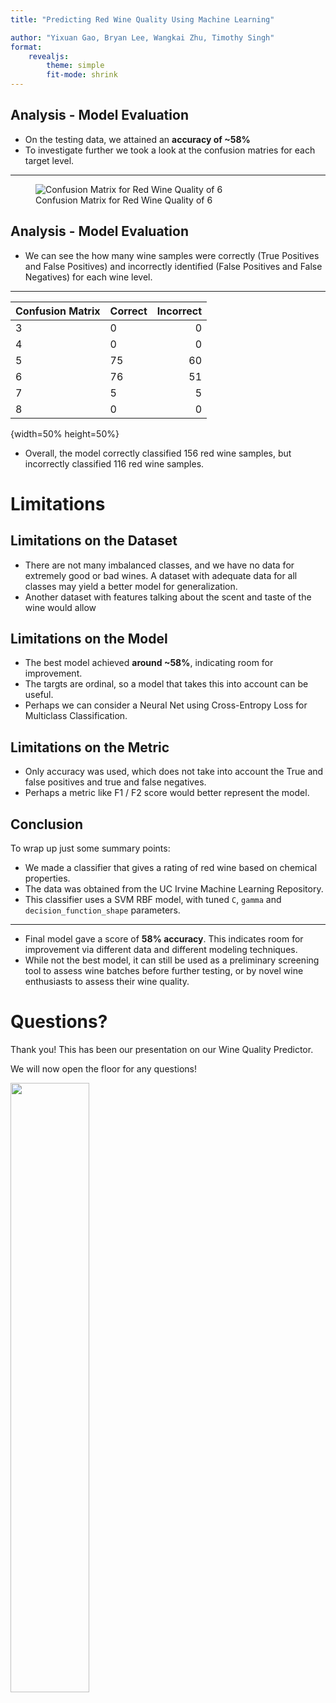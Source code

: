 ```yaml
---
title: "Predicting Red Wine Quality Using Machine Learning"

author: "Yixuan Gao, Bryan Lee, Wangkai Zhu, Timothy Singh"
format: 
    revealjs:
        theme: simple
        fit-mode: shrink 
---
```


## Analysis - Model Evaluation


- On the testing data, we attained an **accuracy of ~58%**
- To investigate further we took a look at the confusion matries for each target level.

---

![Confusion Matrix for Red Wine Quality of 6](img/confusion_matrix_class_6.png)

## Analysis - Model Evaluation

- We can see the how many wine samples were correctly (True Positives and False Positives) and incorrectly identified (False Positives and False Negatives) for each wine level.

---

| Confusion Matrix | Correct | Incorrect |
|------------------|:--------|----------:|
| 3                | 0       |         0 |
| 4                | 0       |         0 |
| 5                | 75      |        60 |
| 6                | 76      |        51 |
| 7                | 5       |         5 |
| 8                | 0       |         0 |
{width=50% height=50%}


- Overall, the model correctly classified $156$ red wine samples, but incorrectly classified $116$ red wine samples.

# Limitations

## Limitations on the Dataset
- There are not many imbalanced classes, and we have no data for extremely good or bad wines. A dataset with adequate data for all classes may yield a better model for generalization.
- Another dataset with features talking about the scent and taste of the wine would allow 

## Limitations on the Model
- The best model achieved **around ~58%**, indicating room for improvement.
- The targts are ordinal, so a model that takes this into account can be useful.
- Perhaps we can consider a Neural Net using Cross-Entropy Loss for Multiclass Classification.

## Limitations on the Metric
- Only accuracy was used, which does not take into account the True and false positives and true and false negatives.
- Perhaps a metric like F1 / F2 score would better represent the model.


## Conclusion

To wrap up just some summary points:

- We made a classifier that gives a rating of red wine based on chemical properties.
- The data was obtained from the UC Irvine Machine Learning Repository.
- This classifier uses a SVM RBF model, with tuned `C`, `gamma` and `decision_function_shape` parameters.

---
- Final model gave a score of **58% accuracy**. This indicates room for improvement via different data and different modeling techniques.
- While not the best model, it can still be used as a preliminary screening tool to assess wine batches before further testing, or by novel wine enthusiasts to assess their wine quality.



# Questions?

Thank you! This has been our presentation on our Wine Quality Predictor. 

We will now open the floor for any questions!

::: {.pull-up}
![](img/thinking.jpg){width=50% height=50% fig-align="center"}
:::

